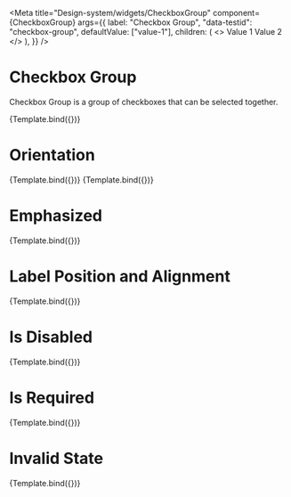 

<Meta
  title="Design-system/widgets/CheckboxGroup"
  component={CheckboxGroup}
  args={{
    label: "Checkbox Group",
    "data-testid": "checkbox-group",
    defaultValue: ["value-1"],
    children: (
      <>
        <Checkbox value="value-1">Value 1</Checkbox>
        <Checkbox value="value-2">Value 2</Checkbox>
      </>
    ),
  }}
/>


# Checkbox Group

Checkbox Group is a group of checkboxes that can be selected together.

<Canvas>
  <Story name="Checkbox Group">{Template.bind({})}</Story>
</Canvas>

# Orientation

<Canvas>
  <Story
    args={{
      orientation: "vertical",
    }}
    name="Orientation - Vertical"
  >
    {Template.bind({})}
  </Story>
  <Story
    args={{
      orientation: "horizontal",
    }}
    name="Orientation - Horizontal"
  >
    {Template.bind({})}
  </Story>
</Canvas>

# Emphasized

<Canvas>
  <Story
    args={{
      isEmphasized: true,
    }}
    name="Is Emphasised"
  >
    {Template.bind({})}
  </Story>
</Canvas>

# Label Position and Alignment

<Canvas>
  <Story
    args={{
      labelPosition: "side",
      labelWidth: "100px",
      errorMessage: "This is a description",
    }}
    name="Label Position - Side"
  >
    {Template.bind({})}
  </Story>
</Canvas>

# Is Disabled

<Canvas>
  <Story
    args={{
      isDisabled: true,
    }}
    name="Is Disabled"
  >
    {Template.bind({})}
  </Story>
</Canvas>

# Is Required

<Canvas>
  <Story
    args={{
      isRequired: true,
    }}
    name="Is Required"
  >
    {Template.bind({})}
  </Story>
</Canvas>

# Invalid State

<Canvas>
  <Story
    args={{
      validationState: "invalid",
      errorMessage: "This is a error message",
    }}
    name="Invalid State"
  >
    {Template.bind({})}
  </Story>
</Canvas>
